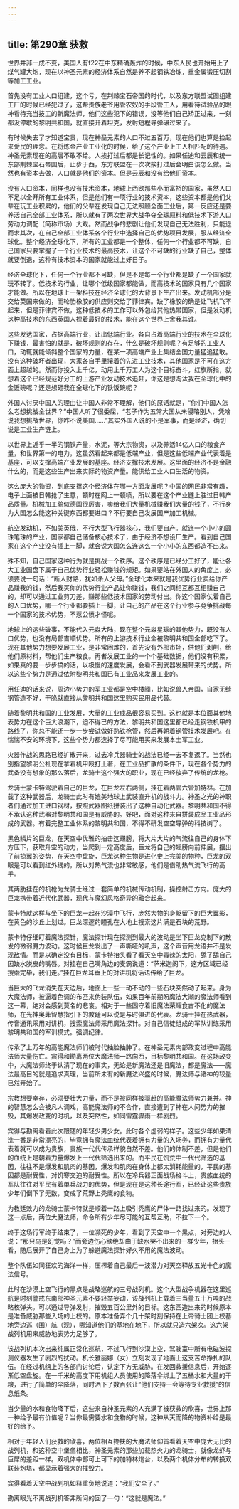 ```yaml
---
---
---
```

title: 第290章 获救
---



世界并非一成不变，美国人有f22在中东精确轰炸的时候，中东人民也开始用上了煤气罐大炮，现在以神圣元素的经济体系自然是养不起钢铁冶炼，重金属锻压切割等加工工业。

首先没有工业人口组建，这个亏，在荆棘宝石帝国的时代，以及东方联盟试图组建工厂的时候已经犯过了，这帮贵族老爷用管农奴的手段管工人，用看待试验品的眼神看待充当技工的新魔法师，他们这些犯下的错误，没等他们自己矫正过来，一刻都没停歇的黎明共和国，就直接开着坦克，发射短程导弹碾过来了。

有时候失去了才知道宝贵，现在神圣元素的人口不过五百万，现在他们也算是捡起来爱民的理念。在将炼金产业工业化的时候，给了这个产业上工人相匹配的待遇。神圣元素现在的高层不敢不给。人挨打过后都是长记性的。如果任迪和云辰和统一东部荆棘宝石帝国后，止步于西，东方联盟在一次次挨打过后会明白该怎么做。当然也有资本去做，人口就是他们的资本。但是云辰和没有给他们资本。

没有人口资本，同样也没有技术资本，地球上西欧那些小而富裕的国家，虽然人口不足以全开所有工业体系，但是他们有一项行业的技术资本，这些资本都是他们父辈在玩工业积累的，他们的父辈在发现自己无法照顾全面工业后，第一反应还是要养活自己全部工业体系，所以就有了两次世界大战争夺全球原料和低技术下游人口劳动力调配（简称市场）大戏。然而战争的悲剧让他们发现自己无法胜利，只能退而求其次，在自己全部工业体系各个行业中选择自己的优势项目发展，服从经济全球化。整个经济全球化下，所有的工业都是一个整体，任何一个行业都不可缺，自己国家只要掌握了一个行业技术的最高技术，让这个不可缺的行业缺了自己，整体就要倒退，这种有技术资本的国家就能过上好日子。

经济全球化下，任何一个行业都不可缺，但是不是每一个行业都是缺了一个国家就玩不转了。低技术的行业，让哪个低级国家都能做，而高技术的国家只有几个国家才能做。所以在地球上一架科技在经济全球化的大背景下生产出来。发动机部分是交给英国来做的，而轮胎橡胶的供应则交给了菲律宾。缺了橡胶的确是让飞机飞不起来，但是菲律宾不做，这种低技术的工作可以外包给其他热带国家，但是发动机这种高技术的东西英国人捏着最好的技术，能在这个世界上舍我其谁。

这些发达国家，占据高端行业，让出低端行业。各自占着高端行业的技术在全球化下赚钱，最害怕的就是，破坏规则的存在，什么是破坏规则呢？有足够的工业人口，动辄就能倾斜整个国家的力量，在某一项高端产业上集结全国力量猛追猛敢。没有这种破坏者出现，大家各自手里攥着的先进工业技术，其他国家是不可在这方面上超越的。然而你投入上千亿，动用上千万工人为这个目标奋斗，红旗所指，就想着这个已经规范好分工的上游产业发动技术追赶，你这是想淘汰我在全球化中的金饭碗呢？还是想砸我在全球化下的铁饭碗呢？

外国人讨厌中国人的理由让中国人非常不理解，他们的原话就是，“你们中国人怎么老想挑战全世界？”中国人听了很委屈，“老子作为五常大国从未侵略别人，凭啥说我想挑战世界，你咋不说美国……”其实外国人说的不是军事，而是经济，确切说是工业生产链上。

以世界上近乎一半的钢铁产量，水泥，等大宗物资，以及养活14亿人口的粮食产量，和世界第一的电力，这虽然看起来都是低端产业，但是这些低端产业代表着是基座，可以支撑高端产业发展的基座。经济支撑技术发展。这里面的经济不是金融什么的，而是这些生产出来实际的物资产量。能供给工业人口生活的物资。

这么庞大的物资，到底支撑这个经济体在哪一方面发展呢？中国的网民非常有趣，电子上面被日韩抢了生意，顿时在网上一顿喷，所以要在这个产业链上胜过日韩产品质量。机械加工貌似德国很厉害，卖给我们大量机械赚我们大量的钱了，不行身为大国怎么能这种关键东西都要进口？不行要自己发展国产加工机械。

航空发动机，不如美英俄，不行大型飞行器核心，我们要自产。就连一个小小的圆珠笔珠的产业，国家都自己储备核心技术了，由于经济不想设厂生产。看到自己国家在这个产业没有插上一脚，就会说大国怎么连这么一个小小的东西都造不出来。

殊不知，自己国家这种行为就是挑战一个秩序。这个秩序是已经分工好了，能让各大工业国盘下属于自己优势行业轻松赚钱的规矩。如果要站在外国人的角度上，必须要说一句话：“断人财路，犹如杀人父母。”全球化本来就是我优势行业卖给你产品赚我的钱，然后我买你的优势行业产品让你赚钱，我们之间相互都互相赚自己的，却可以通过工业剪刀差，赚那些低技术国家的劳动付出。你这个国家仗着自己的人口优势，哪一个行业都要插上一脚，让自己的产品在这个行业参与竞争挑战每一个国家的技术优势，不惹公愤才怪呢。

地球上的这些破事，不能代入元淼大陆，现在整个元淼星球的其他势力，既没有人口优势，也没有局部吉顺优势。所有的上游技术行业全被黎明共和国全部吃下了。现在其他势力想要发展工业，是非常困难的，首先没有外部市场，供他们剥削，给他们原材料，帮他们生产粮食。再者发展工业的一个个基础数据，他们没有积累，如果真的要一步步搞的话，以极慢的速度发展，会看不到武器发展带来的优势。所以这些个势力是通过依附黎明共和国已有工业品来发展工业的。

用任迪的话来说，周边小势力的军工业都是空中楼阁，比如说兽人帝国，自家无缝钢管造不好，干脆就直接从黎明共和国这里购买民用品代替。

随着黎明共和国的工业发展，大量的工业成品很容易买到。这也就是本位面其他地表势力在这个巨大浪潮下，迫不得已的方法，黎明共和国这里都已经走钢铁机甲的路线了，你总不能还一步一步尝试做好熟铁枪管，然后再朝着钢管技术发展吧。在惴惴不安的环境下，这些个势力都选择了尽可能用买来发展本土军工业。

火器作战的思路已经扩散开来，过去冷兵器骑士的战法已经一去不复返了。当然也别指望黎明公社现在拿着机甲殴打土著，在工业品扩散的条件下，现在各个势力的武备没有想象的那么落后，龙骑士这个强大的职业，现在已经放弃了传统的龙枪。

龙骑士蒙卡特驾驶着自己的巨龙，在巨龙左右两侧，挂在着两管六管加特林。在加载了这种武器后，龙骑士此时有媲美地球上武装直升机的战斗力。神圣之光的神职者们通过加工进口钢材，按照武器图纸拼装出了这种自动化武器。黎明共和国不得不承认这种武器对黎明共和国是有威胁的。好吧，面对这种来自拼装成品工业品形成的武器。有着完整工业体系的黎明共和国，不得不研发空空导弹的科技树了。

黑色鳞片的巨龙，在天空中优雅的拍击这翅膀，将大片大片的气流往自己的身体下方压下，获取升空的动力，当爬到一定高度后，巨龙将自己的翅膀向前伸展，摆出了前掠翼的姿势，在天空中盘旋，巨龙这种生物是进化史上完美的物种，巨龙的双眼是可以看到红外线的，所以对热气流也非常敏感，他们是借助热气流飞行的高手。

其两肋挂在的机枪为龙骑士经过一套简单的机械传动机制，操控射击方向。庞大的巨龙携带着近代化武器，现代与魔幻风格奇异的融合起来。

蒙卡特就这样与坐下的巨龙一起在沙漠中飞行，庞然大物的身躯留下的巨大翼影，在黄色的沙丘上划过。巨龙深邃的瞳孔在大地上搜索这片满是石块的荒野。

蒙卡特仔细盯着魔法探针，魔法探针现在探测到最大的波动是坐下巨龙克制下的散发的微弱魔力波动。这时候巨龙发出了一声嘶哑的吼声，这个声音用龙语并不是发现敌情。而是以确定没有目标，蒙卡特抬头看了看天空中毒辣的太阳，舔了舔自己因缺水脱皮的嘴唇。对挂在自己嘴角边的麦霸说道：“萨米迦阁下，这方区域已经搜索完毕，我们走。”挂在巨龙耳垂上的对讲机将话语传给了巨龙。

当巨大的飞龙消失在天边后，地面上一些一动不动的一些石块突然动了起来。身为大魔法师，被逼着色调的布匹来伪装队伍，如果百年前期盼魔法大潮的魔法师看到这一幕，绝对会感到莫名的悲哀。相对于一些固守着旧魔法荣耀食古不化的魔法师，在光神奥菲智慧指引下的教廷可以说是与时俱进的代表。龙骑士挂在热武器，传音通讯采用对讲机，搜索魔法师采用魔法探针。对自己信徒组成的军队训练采用黎明共和国的军训模式。强调纪律。

传承了上万年的高能魔法师们被时代抽脸抽肿了。在神圣元素内部政变过程中高能法师大量伤亡。宾得和勘离两位大魔法师一路向西，目标黎明共和国。在这场政变中，大魔法师终于认清了现在的事实，无论是新魔法还是旧魔法，都是魔法——魔法最高目的就是追求真理，当前所未有的新魔法兴盛的时候，魔法师与诸神的较量已然开始了。

宗教想要幸存，必须要壮大力量，而不是被同样被驱赶的高能魔法师势力兼并。神的智慧怎么会被凡人调戏，高能魔法师的不合作，直接遭到了神在人间势力的摧毁，其爆发政变的时机，以及突然性，如同雷霆骤雨一样剧烈。

宾得与勘离看着此次跟随的年轻少男少女。此时各个虚弱的样子。这些少年如果清洗一番是非常漂亮的，毕竟拥有魔法血统代表着拥有力量的入场券，而拥有力量代表着就可以成为贵族，贵族一代代传承样貌自然不差。他们的体制不差，但是他们的血统上是朝着力量爆发上一代代筛选出来的。而平民在饥荒中一代代筛选的基因，往往不是爆发和肌肉的基因，爆发和肌肉在身体上都太消耗能量的，平民的基因都是耐受性，对饥寒交迫的耐受性。所以在冷兵器正面战场格斗上，贵族血统的军队往往对平民有着单兵战力的优势，但是现在是这种长途行军，已经让这些贵族少年们倒下了无数，变成了荒野上秃鹰的食物。

为教廷效力的龙骑士蒙卡特就是顺着一路上吸引秃鹰的尸体一路找过来的。发现了这一点后，两位大魔法师，命令所有少年尽可能的互帮互助，不拉下一个。

终于这场行军终于结束了，一位濒死的少年，看到了天空中一个黑点，对旁边的人说：“那只鸟是幻觉吗？”而旁边伤心欲绝却由于缺水哭不出来的一群少年，抬头一看，随后展开了自己身上为了躲避魔法探针好久不用的魔法波动。

整个队伍如同狂欢的海洋一样，压榨着自己最后一波潜力对天空释放五光十色的魔法信号。

此时在沙漠上空飞行的黑点是战略巡航的三号战列机。这个大型战争机器在这里巡航是时刻警戒东南部神圣元素不要轻举妄动，该战列机上载着三当量五十万吨的战略核弹头。可以通过导弹发射，摧毁五百公里外的目标。这东西造出来的时候原本是准备威胁那些入场的上校的。原本准备弄个几十架时刻保持在上帝骑士团上校基地旁边巡（围）航（观），哪知道他们的基地在地下，所以就只造六架次。这六架战列机用来威胁地表势力足够了。

该战列机本次出来纯属正常化巡航，不过飞行到沙漠上空，驾驶室中所有电磁波探测仪器发生了剧烈的扰动。机长雅丽娜（女）立刻发现了地面上这支苦命挣扎的队伍。在经过机组上的各部门讨论后，认定下方无威胁。在发回救援信息后，开始逐渐低空盘旋。在一千米的高度下用机组人员使用的降落伞绑上了五桶水和大量的干粮，进行了简单的伞降落，同时洒下了数百张让“他们支持一会等待专业救援”的信息纸条。

当少量的水和食物降下后，这些来自神圣元素的人充满了被获救的欣喜，世界上那一种给予最有价值呢？当你最需要水和食物的时候，这种从天而降的物资补给是最好的给予。

相对于年轻人们获救的欣喜，两位相互搀扶的大魔法师仰首看着天空中庞大无比的战列机，和这种空中堡垒相比，神圣元素的那些加载热火力的龙骑士，就像龙虾与巨犀的差距一样。双机体中部可上可下的加特林炮台，以及两个机体分布的转换双联装炮塔，都显示着强大的摧毁力。

宾得看着天空中战列机如释重负地说道：“我们安全了。”

勘离眼光不离战列机答非所问的回了一句：“这就是魔法。”